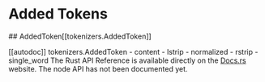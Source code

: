 # Added Tokens

<tokenizerslangcontent>
<python>
## AddedToken[[tokenizers.AddedToken]]

[[autodoc]] tokenizers.AddedToken
    - content
    - lstrip
    - normalized
    - rstrip
    - single_word
</python>
<rust>
The Rust API Reference is available directly on the [Docs.rs](https://docs.rs/tokenizers/latest/tokenizers/) website.
</rust>
<node>
The node API has not been documented yet.
</node>
</tokenizerslangcontent>